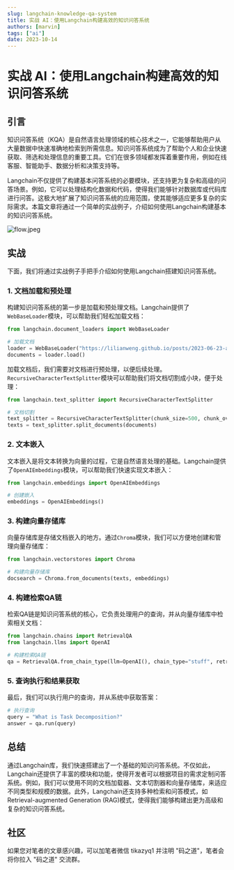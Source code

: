 ```yaml
---
slug: langchain-knowledge-qa-system
title: 实战 AI：使用Langchain构建高效的知识问答系统
authors: [marvin]
tags: ["ai"]
date: 2023-10-14
---
```



# 实战 AI：使用Langchain构建高效的知识问答系统

## 引言

知识问答系统（KQA）是自然语言处理领域的核心技术之一，它能够帮助用户从大量数据中快速准确地检索到所需信息。知识问答系统成为了帮助个人和企业快速获取、筛选和处理信息的重要工具。它们在很多领域都发挥着重要作用，例如在线客服、智能助手、数据分析和决策支持等。

Langchain不仅提供了构建基本问答系统的必要模块，还支持更为复杂和高级的问答场景。例如，它可以处理结构化数据和代码，使得我们能够针对数据库或代码库进行问答。这极大地扩展了知识问答系统的应用范围，使其能够适应更多复杂的实际需求。本篇文章将通过一个简单的实战例子，介绍如何使用Langchain构建基本的知识问答系统。

![flow.jpeg](https://python.langchain.com/assets/images/qa_flow-9fbd91de9282eb806bda1c6db501ecec.jpeg)

## 实战

下面，我们将通过实战例子手把手介绍如何使用Langchain搭建知识问答系统。

### 1. 文档加载和预处理
构建知识问答系统的第一步是加载和预处理文档。Langchain提供了`WebBaseLoader`模块，可以帮助我们轻松加载文档：
<!--truncate-->
```python
from langchain.document_loaders import WebBaseLoader

# 加载文档
loader = WebBaseLoader("https://lilianweng.github.io/posts/2023-06-23-agent/")
documents = loader.load()
```
加载文档后，我们需要对文档进行预处理，以便后续处理。`RecursiveCharacterTextSplitter`模块可以帮助我们将文档切割成小块，便于处理：
```python
from langchain.text_splitter import RecursiveCharacterTextSplitter

# 文档切割
text_splitter = RecursiveCharacterTextSplitter(chunk_size=500, chunk_overlap=0)
texts = text_splitter.split_documents(documents)
```

### 2. 文本嵌入
文本嵌入是将文本转换为向量的过程，它是自然语言处理的基础。Langchain提供了`OpenAIEmbeddings`模块，可以帮助我们快速实现文本嵌入：
```python
from langchain.embeddings import OpenAIEmbeddings

# 创建嵌入
embeddings = OpenAIEmbeddings()
```

### 3. 构建向量存储库
向量存储库是存储文档嵌入的地方。通过`Chroma`模块，我们可以方便地创建和管理向量存储库：
```python
from langchain.vectorstores import Chroma

# 构建向量存储库
docsearch = Chroma.from_documents(texts, embeddings)
```

### 4. 构建检索QA链
检索QA链是知识问答系统的核心，它负责处理用户的查询，并从向量存储库中检索相关文档：
```python
from langchain.chains import RetrievalQA
from langchain.llms import OpenAI

# 构建检索QA链
qa = RetrievalQA.from_chain_type(llm=OpenAI(), chain_type="stuff", retriever=docsearch.as_retriever())
```

### 5. 查询执行和结果获取
最后，我们可以执行用户的查询，并从系统中获取答案：
```python
# 执行查询
query = "What is Task Decomposition?"
answer = qa.run(query)
```

## 总结

通过Langchain库，我们快速搭建出了一个基础的知识问答系统。不仅如此，Langchain还提供了丰富的模块和功能，使得开发者可以根据项目的需求定制问答系统。例如，我们可以使用不同的文档加载器、文本切割器和向量存储库，来适应不同类型和规模的数据。此外，Langchain还支持多种检索和问答模式，如Retrieval-augmented Generation (RAG)模式，使得我们能够构建出更为高级和复杂的知识问答系统。

## 社区

如果您对笔者的文章感兴趣，可以加笔者微信 tikazyq1 并注明 "码之道"，笔者会将你拉入 "码之道" 交流群。